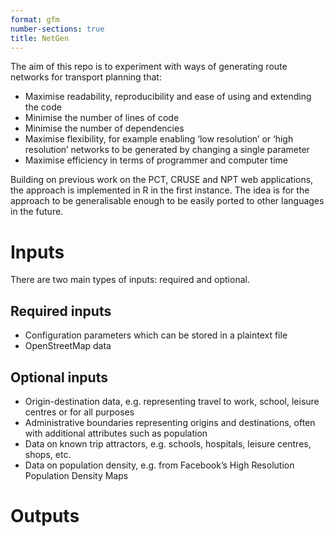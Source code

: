 ```yaml
---
format: gfm
number-sections: true
title: NetGen
---
```


The aim of this repo is to experiment with ways of generating route networks for transport planning that:

- Maximise readability, reproducibility and ease of using and extending the code
- Minimise the number of lines of code
- Minimise the number of dependencies
- Maximise flexibility, for example enabling 'low resolution' or 'high resolution' networks to be generated by changing a single parameter
- Maximise efficiency in terms of programmer and computer time

Building on previous work on the PCT, CRUSE and NPT web applications, the approach is implemented in R in the first instance.
The idea is for the approach to be generalisable enough to be easily ported to other languages in the future.

# Inputs

There are two main types of inputs: required and optional.

## Required inputs

- Configuration parameters which can be stored in a plaintext file
- OpenStreetMap data

## Optional inputs

- Origin-destination data, e.g. representing travel to work, school, leisure centres or for all purposes
- Administrative boundaries representing origins and destinations, often with additional attributes such as population
- Data on known trip attractors, e.g. schools, hospitals, leisure centres, shops, etc.
- Data on population density, e.g. from Facebook's High Resolution Population Density Maps

# Outputs